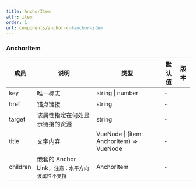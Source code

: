 ```yaml
---
title: AnchorItem
attr: item
order: 1
url: components/anchor-cn#anchor-item
---
```


### AnchorItem

| 成员 | 说明 | 类型 | 默认值 | 版本 |
| --- | --- | --- | --- | --- |
| key | 唯一标志 | string \| number | - |  |
| href | 锚点链接 | string | - |  |
| target | 该属性指定在何处显示链接的资源 | string | - |  |
| title | 文字内容 | VueNode \| (item: AnchorItem) => VueNode | - |  |
| children | 嵌套的 Anchor Link，`注意：水平方向该属性不支持` | AnchorItem | - |  |
